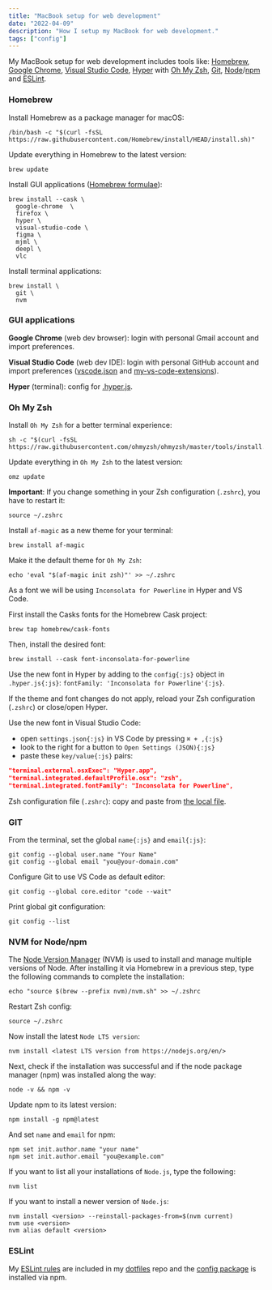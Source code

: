 ```yaml
---
title: "MacBook setup for web development"
date: "2022-04-09"
description: "How I setup my MacBook for web development."
tags: ["config"]
---
```


My MacBook setup for web development includes tools like: [Homebrew](https://brew.sh), [Google Chrome](https://www.google.com/chrome), [Visual Studio Code](https://code.visualstudio.com), [Hyper](https://hyper.is) with [Oh My Zsh](https://ohmyz.sh), [Git](https://git-scm.com), [Node](https://nodejs.org)/[npm](https://www.npmjs.com) and [ESLint](https://eslint.org).

### Homebrew

Install Homebrew as a package manager for macOS:

```shell title="Terminal"
/bin/bash -c "$(curl -fsSL https://raw.githubusercontent.com/Homebrew/install/HEAD/install.sh)"
```

Update everything in Homebrew to the latest version:

```shell title="Terminal"
brew update
```

Install GUI applications ([Homebrew formulae](https://formulae.brew.sh)):

```shell title="Terminal"
brew install --cask \
  google-chrome  \
  firefox \
  hyper \
  visual-studio-code \
  figma \
  mjml \
  deepl \
  vlc
```

Install terminal applications:

```shell title="Terminal"
brew install \
  git \
  nvm
```

### GUI applications

**Google Chrome** (web dev browser): login with personal Gmail account and import preferences.

**Visual Studio Code** (web dev IDE): login with personal GitHub account and import preferences ([vscode.json](https://github.com/eneax/dotfiles/blob/main/vscode.json) and [my-vs-code-extensions](https://github.com/eneax/dotfiles/blob/main/my-vs-code-extensions.md)).

**Hyper** (terminal): config for [.hyper.js](https://github.com/eneax/dotfiles/blob/main/.hyper.js).

### Oh My Zsh

Install `Oh My Zsh` for a better terminal experience:

```shell title="Terminal"
sh -c "$(curl -fsSL https://raw.githubusercontent.com/ohmyzsh/ohmyzsh/master/tools/install.sh)"
```

Update everything in `Oh My Zsh` to the latest version:

```shell title="Terminal"
omz update
```

**Important**: If you change something in your Zsh configuration (`.zshrc`), you have to restart it:

```shell title="Terminal"
source ~/.zshrc
```

Install `af-magic` as a new theme for your terminal:

```shell title="Terminal"
brew install af-magic
```

Make it the default theme for `Oh My Zsh`:

```shell title="Terminal"
echo 'eval "$(af-magic init zsh)"' >> ~/.zshrc
```

As a font we will be using `Inconsolata for Powerline` in Hyper and VS Code.

First install the Casks fonts for the Homebrew Cask project:

```shell title="Terminal"
brew tap homebrew/cask-fonts
```

Then, install the desired font:

```shell title="Terminal"
brew install --cask font-inconsolata-for-powerline
```

Use the new font in Hyper by adding to the `config{:js}` object in `.hyper.js{:js}`: `fontFamily: 'Inconsolata for Powerline'{:js}`.

If the theme and font changes do not apply, reload your Zsh configuration (`.zshrc`) or close/open Hyper.

Use the new font in Visual Studio Code:

- open `settings.json{:js}` in VS Code by pressing `⌘ + ,{:js}`
- look to the right for a button to `Open Settings (JSON){:js}`
- paste these `key/value{:js}` pairs:

```json
"terminal.external.osxExec": "Hyper.app",
"terminal.integrated.defaultProfile.osx": "zsh",
"terminal.integrated.fontFamily": "Inconsolata for Powerline",
```

Zsh configuration file (`.zshrc`): copy and paste from [the local file](https://github.com/eneax/dotfiles/blob/main/.zshrc).

### GIT

From the terminal, set the global `name{:js}` and `email{:js}`:

```shell title="Terminal"
git config --global user.name "Your Name"
git config --global email "you@your-domain.com"
```

Configure Git to use VS Code as default editor:

```shell title="Terminal"
git config --global core.editor "code --wait"
```

Print global git configuration:

```shell title="Terminal"
git config --list
```

### NVM for Node/npm

The [Node Version Manager](https://github.com/nvm-sh/nvm) (NVM) is used to install and manage multiple versions of Node. After installing it via Homebrew in a previous step, type the following commands to complete the installation:

```shell title="Terminal"
echo "source $(brew --prefix nvm)/nvm.sh" >> ~/.zshrc
```

Restart Zsh config:

```shell title="Terminal"
source ~/.zshrc
```

Now install the latest `Node LTS version`:

```shell title="Terminal"
nvm install <latest LTS version from https://nodejs.org/en/>
```

Next, check if the installation was successful and if the node package manager (npm) was installed along the way:

```shell title="Terminal"
node -v && npm -v
```

Update npm to its latest version:

```shell title="Terminal"
npm install -g npm@latest
```

And set `name` and `email` for npm:

```shell title="Terminal"
npm set init.author.name "your name"
npm set init.author.email "you@example.com"
```

If you want to list all your installations of `Node.js`, type the following:

```shell title="Terminal"
nvm list
```

If you want to install a newer version of `Node.js`:

```shell title="Terminal"
nvm install <version> --reinstall-packages-from=$(nvm current)
nvm use <version>
nvm alias default <version>
```

### ESLint

My [ESLint rules](https://github.com/eneax/dotfiles/blob/main/.eslintrc) are included in my [dotfiles](https://github.com/eneax/dotfiles) repo and the [config package](https://github.com/eneax/eslint-config-eneax) is installed via npm.
